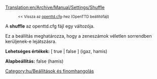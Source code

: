 [[Translation:en/Archive/Manual/Settings/Shuffle]]

:<small><< Vissza az [[hu/Archive/Manual/Settings/Openttd.cfg|openttd.cfg]]-hez (OpenTTD beállítófájl)</small>


A '''shuffle''' az openttd.cfg fájl egy változója.

Ez a beállítás meghatározza, hogy a zeneszámok véletlen sorrendben kerüljenek-e lejátszásra.


'''Lehetséges értékek:''' [ true | false ] (igaz, hamis)

'''Alapbeállítás:''' false (hamis)

[[Category:hu/Beállítások és finomhangolás]]